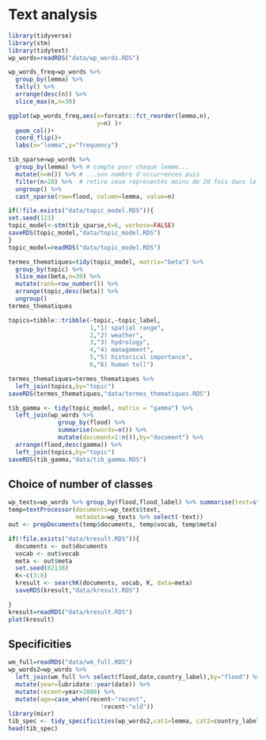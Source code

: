# Text analysis

```r
library(tidyverse)
library(stm)
library(tidytext)
wp_words=readRDS("data/wp_words.RDS")
```

```r
wp_words_freq=wp_words %>%
  group_by(lemma) %>% 
  tally() %>% 
  arrange(desc(n)) %>% 
  slice_max(n,n=30)

ggplot(wp_words_freq,aes(x=forcats::fct_reorder(lemma,n),
                         y=n) )+
  geom_col()+
  coord_flip()+
  labs(x="lemma",y="frequency")
```

```r

tib_sparse=wp_words %>% 
  group_by(lemma) %>% # compte pour chaque lemme...
  mutate(n=n()) %>% # ...son nombre d'occurrences puis
  filter(n>20) %>%  # retire ceux représentés moins de 20 fois dans le corpus
  ungroup() %>% 
  cast_sparse(row=flood, column=lemma, value=n)
```

```r
if(!file.exists("data/topic_model.RDS")){
set.seed(123)
topic_model<-stm(tib_sparse,K=6, verbose=FALSE)
saveRDS(topic_model,"data/topic_model.RDS")
}
topic_model=readRDS("data/topic_model.RDS")
```

```r
termes_thematiques=tidy(topic_model, matrix="beta") %>% 
  group_by(topic) %>% 
  slice_max(beta,n=30) %>%  
  mutate(rank=row_number()) %>% 
  arrange(topic,desc(beta)) %>% 
  ungroup()
termes_thematiques
```

```r
topics=tibble::tribble(~topic,~topic_label,
                       1,"1) spatial range",
                       2,"2) weather",
                       3,"3) hydrology",
                       4,"4) management",
                       5,"5) historical importance",
                       6,"6) human toll")

termes_thematiques=termes_thematiques %>% 
  left_join(topics,by="topic")
saveRDS(termes_thematiques,"data/termes_thematiques.RDS")
```

```r
tib_gamma <- tidy(topic_model, matrix = "gamma") %>% 
  left_join(wp_words %>%
              group_by(flood) %>%
              summarise(nwords=n()) %>%
              mutate(document=1:n()),by="document") %>% 
  arrange(flood,desc(gamma)) %>% 
  left_join(topics,by="topic")
saveRDS(tib_gamma,"data/tib_gamma.RDS")
```

## Choice of number of classes

```r
wp_texts=wp_words %>% group_by(flood,flood_label) %>% summarise(text=str_c(lemma,collapse=" "),.groups="drop")
temp=textProcessor(documents=wp_texts$text,
                   metadata=wp_texts %>% select(-text))
out <- prepDocuments(temp$documents, temp$vocab, temp$meta)
```

```r
if(!file.exists("data/kresult.RDS")){
  documents <- out$documents
  vocab <- out$vocab
  meta <- out$meta
  set.seed(02138)
  K<-c(3:8)
  kresult <- searchK(documents, vocab, K, data=meta)
  saveRDS(kresult,"data/kresult.RDS")

}
kresult=readRDS("data/kresult.RDS")
plot(kresult)
```

## Specificities

```r
wm_full=readRDS("data/wm_full.RDS")
wp_words2=wp_words %>% 
  left_join(wm_full %>% select(flood,date,country_label),by="flood") %>% 
  mutate(year=lubridate::year(date)) %>% 
  mutate(recent=year>2000) %>% 
  mutate(age=case_when(recent~"recent",
                          !recent~"old"))
library(mixr)
tib_spec <- tidy_specificities(wp_words2,cat1=lemma, cat2=country_label, min_spec=2)
head(tib_spec)
```
